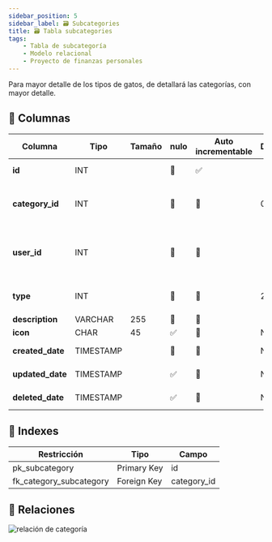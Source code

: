 ```yaml
---
sidebar_position: 5
sidebar_label: 🗃️ Subcategories
title: 🗃️ Tabla subcategories
tags:
    - Tabla de subcategoría
    - Modelo relacional
    - Proyecto de finanzas personales
---
```


Para mayor detalle de los tipos de gatos, de detallará las categorías,
con mayor detalle.

## 📄 Columnas

<table>
    <thead>
        <tr>
            <th>Columna</th>
            <th>Tipo</th>
            <th>Tamaño</th>
            <th>nulo</th>
            <th>Auto incrementable</th>
            <th>Default</th>
            <th>Comentario</th>
        </tr>
    </thead>
    <tbody>
        <tr>
            <td><strong>id</strong></td>
            <td>INT</td>
            <td></td>
            <td>🚫</td>
            <td>✅</td>
            <td></td>
            <td>Clave primaria</td>
        </tr>
        <tr>
            <td><strong>category_id</strong></td>
            <td>INT</td>
            <td></td>
            <td>🚫</td>
            <td>🚫</td>
            <td>0</td>
            <td>Clave foráneo de tabla categoría</td>
        </tr>
        <tr>
            <td><strong>user_id</strong></td>
            <td>INT</td>
            <td></td>
            <td>🚫</td>
            <td>🚫</td>
            <td></td>
            <td>Identificador del usuario, que realiza la ultima operación</td>
        </tr>
        <tr>
            <td><strong>type</strong></td>
            <td>INT</td>
            <td></td>
            <td>🚫</td>
            <td>🚫</td>
            <td>2</td>
            <td>
                Tipo:<br/>
                1: ingreso<br/>
                2: egreso
            </td>
        </tr>
        <tr>
            <td><strong>description</strong></td>
            <td>VARCHAR</td>
            <td>255</td>
            <td>🚫</td>
            <td>🚫</td>
            <td></td>
            <td></td>
        </tr>
        <tr>
            <td><strong>icon</strong></td>
            <td>CHAR</td>
            <td>45</td>
            <td>✅</td>
            <td>🚫</td>
            <td>NULL</td>
            <td></td>
        </tr>
        <tr>
            <td><strong>created_date</strong></td>
            <td>TIMESTAMP</td>
            <td></td>
            <td>🚫</td>
            <td>🚫</td>
            <td>NOW()</td>
            <td>Información de auditoria</td>
        </tr>
        <tr>
            <td><strong>updated_date</strong></td>
            <td>TIMESTAMP</td>
            <td></td>
            <td>✅</td>
            <td>🚫</td>
            <td>NULL</td>
            <td>Información de auditoria</td>
        </tr>
        <tr>
            <td><strong>deleted_date</strong></td>
            <td>TIMESTAMP</td>
            <td></td>
            <td>✅</td>
            <td>🚫</td>
            <td>NULL</td>
            <td>Información de auditoria</td>
        </tr>
    </tbody>
</table>

## 📑 Indexes

<table>
    <thead>
        <tr>
            <th>Restricción</th>
            <th>Tipo</th>
            <th>Campo</th>
        </tr>
    </thead>
    <tbody>
        <tr>
            <td>pk_subcategory</td>
            <td>Primary Key</td>
            <td>id</td>
        </tr>
        <tr>
            <td>fk_category_subcategory</td>
            <td>Foreign Key</td>
            <td>category_id</td>
        </tr>
    </tbody>
</table>

## 🚏 Relaciones

![relación de categoría](./../assets/relationships-subcategory.png)

